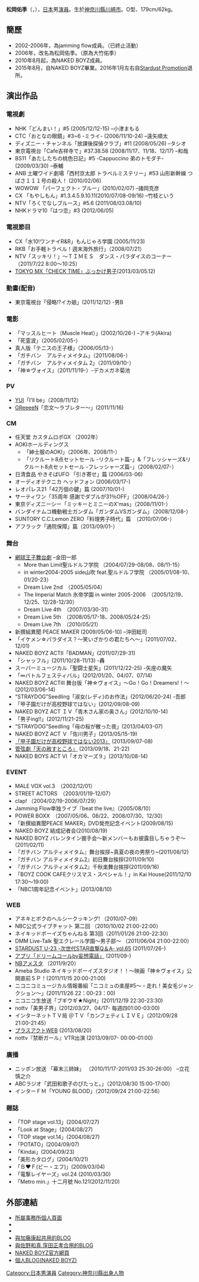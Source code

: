 {{藝人
| 姓名 = 松岡佑季
| 類型 = 男演員
| 圖片 = 
| 圖片尺寸 = 
| 圖片簡介 = 
| 外文名 = {{lang|ja|松岡 佑季}}
| 外文 = ja
| 羅馬拼音 = Matsuoka Yūki
| 英文名 =
| 綽號 = 
| 其他藝名 = {{lang|ja|大竹 佑季}}
| 國籍 ={{JPN}}
| 出生日期 = {{Birth_date_and_age|1988|5|31}}
| 出生地= {{JPN}}[[神奈川縣|神奈川縣]][[川崎市|川崎市]]
| 職業 = [[演員|演員]]
| 出道日期 = 
| 出道作 =
| 代表作 = 
| 活躍年代 = 
| 經紀公司 = 
| 唱片公司 = 
| 網站 = 
| 相關團體 = {{lj|NAKED BOYZ}}
| 獎項 = 
| IMDb = 
}}
{{japanese|japanese=松岡 佑季|kana=まつおか ゆうき|romaji=Matsuoka Yūki}}

'''松岡佑季'''（{{jpn|j=松岡 佑季|hg=まつおか ゆうき|rm=Matsuoka Yūki}}，{{bd|1988年|5月31日|||Matsuoka Yuki}}），[[日本|日本]]男[[演員|演員]]。生於[[神奈川縣|神奈川縣]][[川崎市|川崎市]]。O型、179cm/62kg。

== 簡歷 ==
*2002-2006年，為jamming flow成員。（已終止活動）
*2006年，改名為松岡佑季。（原為大竹佑季）
*2010年8月起，為NAKED BOYZ成員。
*2015年8月，自NAKED BOYZ畢業。2016年1月左右自[[Stardust_Promotion|Stardust Promotion]]退所。

== 演出作品 ==
=== 電視劇 ===
*NHK「どんまい！」#5 (2005/12/12-15) –小津まもる  
*CTC「おとなの眼鏡」#3~6 -ミライ-  (2006/11/10-24) –遠矢順太
*ディズニー・チャンネル「放課後探偵クラブ」#11 (2008/05/26) –タシオ
*東京電視台「Cafe吉祥寺で」#37.38.58 (2008/11/17、11/18、12/17) –和哉
*BS11「あたしたちの桃色日記」#5 -Cappuccino 弟のトモダチ- (2009/03/30) –泰輔
*ANB 土曜ワイド劇場「西村京太郎 トラベルミステリー」#53 山形新幹線 つばさ１１１号の殺人！ (2010/02/06)
*WOWOW 「パーフェクト・ブルー」(2010/02/07) –諸岡克彦
*CX 「もやしもん」#1.3.4.5.9.10.11(2010/07/08-09/16) –竹枝という
*NTV「ろくでなしブルース」#5.6 (2011/08/03.08/10)
*NHKドラマ10「はつ恋」#3 (2012/06/05)

=== 電視節目 ===
*CX「水10!ワンナイR&R」もんじゃろ学園 (2005/11/23)　
*RKB「お手軽トラベル！週末海外旅行」（2008/07/21）
*NTV「スッキリ！」～ＴＩＭＥＳ　ダンス・パラダイスのコーナー（2011/7/22 8:00～10:25）
*[http://www.youtube.com/watch?v=9n_LsNUjEHk TOKYO MX「CHECK TIME」ぶっかけ男子](2013/03/05.12)

=== 動畫(配音) ===
*東京電視台「侵略!?イカ娘」(2011/12/12) -男B

=== 電影 ===
*「マッスルヒート（Muscle Heat）」(2002/10/26-) –アキラ(Akira) 
*「死霊波」（2005/02/05-）
*真人版「テニスの王子様」（2006/05/13-）
*「ガチバン　アルティメイタム」（2011/08/06-）
*「ガチバン　アルティメイタム 2」（2011/09/10-）
*「神☆ヴォイス」（2011/11/19-）-デカメガネ菊池

=== PV ===
*[[YUI|YUI]]「I'll be」（2008/11/12）
*[[GReeeeN|GReeeeN]]「恋文〜ラブレター〜」(2011/11/16)

=== CM ===
*任天堂 カスタムロボGX （2002年）
*AOKIホールディングス
**「紳士服のAOKI」（2006年、2008/11-）
**「リクルート8点セットセール -リクルート篇-」&「フレッシャーズ&リクルート8点セットセール -フレッシャーズ篇-」（2008/02/07-）
*日清食品 やきそばUFO 「引き寄せ」篇 (2006/03-06)
*オーディオテクニカ ヘッドフォン (2006/03/17-)
*レオパレス21「42万個の鍵」篇 (2007/10/01-)　
*サーティワン「35周年 感謝でダブルが31％OFF」（2008/04/26-）
*東京ディズニーシー「ミッキーとミニーのX'mas」（2008/11/01-）
*バンダイナムコ機動戦士ガンダム「ガンダムVSガンダム」（2008/12/08-）
*SUNTORY C.C.Lemon ZERO「料理男子時代」篇　（2010/07/06-）
*アフラック「通院保障」篇（2013/09/01-）

=== 舞台 ===
*[[網球王子舞台劇|網球王子舞台劇]] –金田一郎
**More than Limit聖ルドルフ学院 （2004/07/29-08/08、08/11-15）　
**in winter2004-2005 side山吹 feat.聖ルドルフ学院 （2005/01/08-10、01/20-23）
**Dream Live 2nd　（2005/05/04） 
**The Imperial Match 氷帝学園 in winter 2005-2006　（2005/12/19、12/25、12/28-12/30）
**Dream Live 4th　（2007/03/30-31） 
**Dream Live 5th　（2008/05/17-18、2008/05/24-25）
**Dream Live 7th　（2010/05/21）
*新撰組異聞 PEACE MAKER (2009/05/06-10) –沖田総司
*「イケメン☆パラダイス？～笑いざかりの君たちへ～」(2011/07/02、12/01)
*NAKED BOYZ ACTⅡ「BADMAN」(2011/07/29-31)
*「シャッフル」(2011/10/28-11/13) -轟
*スーパーミュージカル「聖闘士星矢」(2011/12/22-25) -矢座の魔矢
*「∞バトルフェスティバル」(2012/01/20、04/07、07/14)　
*NAKED BOYZ ACTIII 舞台版「神☆ヴォイス」～Go！Go！Dreamers!！～ (2012/03/06-14)
*“STRAYDOG”Seedling「淑女(レディ)のお作法」(2012/06/20-24) -吾郎
*「甲子園だけが高校野球ではない」(2012/09/08-09)
*NAKED BOYZ ACT ＩＶ「青木さん家の奥さん」(2012/10/10-14)
*「男子ing!!」(2012/11/21-25)
*“STRAYDOG”Seedling「母の桜が散った夜」(2013/04/03-07)
*NAKED BOYZ ACT Ｖ「佐川男子」(2013/05/15-19)
*[http://musical-kkn.com/index.html 「甲子園だけが高校野球ではない2013」] {{Wayback|url=http://musical-kkn.com/index.html |date=20160304123312 }}(2013/09/07-08)
*[http://www.jipas.net/n_show/#ten 管弦劇「天の赦すところ」] {{Wayback|url=http://www.jipas.net/n_show/#ten |date=20130910015945 }}(2013/09/18、21-22)
*NAKED BOYS ACT Ⅵ「オカマーズ９」(2013/10/08-14)

=== EVENT ===
*MALE VOX vol.3　（2002/12/01）　
*STREET ACTORS　（2003/01/19-12/07）
*clap! （2004/02/19-2006/07/29）
*Jamming Flow単独ライブ『beat the live』（2005/08/10）
*POWER BOXX　（2007/05/06、08/22、2008/07/30、12/30）　
*「新撰組異聞PEACE MAKER」DVD発売記念イベント(2009/08/15)
*NAKED BOYZ 結成記者会(2010/08/19) 
*NAKED BOYZ バレンタイン握手会～新メンバーもお披露目しちゃうぞ～(2011/02/11)
*『ガチバン アルティメイタム』舞台挨拶~真夏の夜の男祭り~(2011/08/12)
*『ガチバン アルティメイタム2』初日舞台挨拶(2011/09/10)
*『ガチバン アルティメイタム2』千秋楽舞台挨拶(2011/09/16)
*「BOYZ COOK CAFEクリスマス・スペシャル！」in Kai House(2011/12/10 17:30～19:00)　
*「NBC1周年記念イベント」(2013/08/10)

=== WEB ===
*アネキとボクのヘルシークッキング! （2010/07-09）
*NBC公式ライブチャット 第二回 （2010/10/02 21:00-22:00）
*ネイキッドボーイズちゃんねる 第3回（2011/01/26 21:00-22:30）
*DMM Live-Talk 聖エクレール学園～男子部～ （2011/06/04 21:00-22:00）
*[http://stardustpress.jp/pc/talent/section/u65_1.php STARDUST U-23 -次世代STAR直撃Q＆A- vol.65] {{Wayback|url=http://stardustpress.jp/pc/talent/section/u65_1.php |date=20120205072329 }} (2011/07/26-)
*[http://itunes.apple.com/jp/app/id434113646?mt=8iPhone アプリ「ドリームコールby妄想電話」] {{Wayback|url=http://itunes.apple.com/jp/app/id434113646?mt=8iPhone |date=20160328194308 }}(2011/09-)
*[http://www.amebastudio.jp/ NBアメスタ] {{Wayback|url=http://www.amebastudio.jp/ |date=20111010213148 }} （2011/9/20）
*Ameba Studio ネイキッドボーイズスタジオ！！～映画「神☆ヴォイス」公開直前ＳＰ！(2011/11/15 20:00-21:00)
*ニコニコミュージカル情報番組「ニコミュの楽屋#5～・走れ！美女毛ジャンクション～」(2011/11/26 22：00-23：00)
*ニコニコ生放送「ブギウギ★Night」(2011/12/19 22:30-23:30)
*nottv「美男子界」(2012/03/27、04/17- 每週四01:00-03:00)
*インターネットＴＶ局 ＠ＴＶ「カンフェティＬＩＶＥ」（2012/09/28 21:00-21:45）
*[http://www.wani.co.jp/act/interview/interview.php?id=86 プラスアクトWEB] {{Wayback|url=http://www.wani.co.jp/act/interview/interview.php?id=86 |date=20190609212304 }}(2013/08/20)
*nottv『禁断ガール』VTR出演 (2013/09/07- 00:00-01:00)

=== 廣播 ===
*ニッポン放送 「幕末三姉妹」 （2010/11/17-2011/03 25:30-26:00） –立花慎之介
*ABCラジオ「武田和歌子のぴたっと。」（2012/08/30 15:00-17:00）
*インターＦＭ「YOUNG BLOOD」（2012/09/24 21:00-22:56）

=== 雜誌 ===
*「TOP stage vol.13」(2004/07/27)
*「Look at Stage」(2004/08/27)
*「TOP stage vol.14」(2004/08/27)　
*「POTATO」(2004/09/07)
*「Kindai」(2004/09/23)
*「美形カタログ」(2004/10/21)
*「Ｂ♥Ｆ(ビー・エフ)」(2009/03/04)　
*「電撃レイヤーズ」vol.24 (2010/03/30)
*「Metro min.」十二月號 No.121(2012/11/20)

==外部連結==
*[http://www.stardust.co.jp/section3/profile/matsuokayuki.html 所屬事務所個人頁面] {{Wayback|url=http://www.stardust.co.jp/section3/profile/matsuokayuki.html |date=20150614010834 }}
*{{twitter|yuki_m_0531}}
*{{instagram|yuki_matsuoka_0531}}
*[http://ameblo.jp/challengek-m/ 與加藤康起共用的BLOG] {{Wayback|url=http://ameblo.jp/challengek-m/ |date=20160411180313 }}
*[https://web.archive.org/web/20141027053956/http://star-studio.jp/kazmasayuki/ 與佐野和真.窪田正孝合用的BLOG]
*[http://www.nakedboyz.jp/index.html NAKED BOYZ官方網頁] {{Wayback|url=http://www.nakedboyz.jp/index.html |date=20110902075006 }}
*[http://ameblo.jp/nb-matsuokayuki/ 個人BLOG(NAKED BOYZ)] {{Wayback|url=http://ameblo.jp/nb-matsuokayuki/ |date=20150518102910 }}

{{normdaten}}
{{DEFAULTSORT:Matsuoka Yuki}}
[[Category:日本男演員|Category:日本男演員]]
[[Category:神奈川縣出身人物|Category:神奈川縣出身人物]]